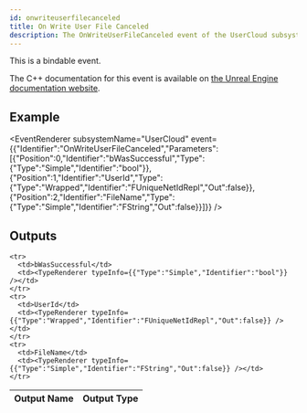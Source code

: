 ```yaml
---
id: onwriteuserfilecanceled
title: On Write User File Canceled
description: The OnWriteUserFileCanceled event of the UserCloud subsystem.
---
```



This is a bindable event.

The C++ documentation for this event is available on [the Unreal Engine documentation website](https://dev.epicgames.com/documentation/en-us/unreal-engine/API/Plugins/OnlineSubsystem/Interfaces/IOnlineUserCloud/).

## Example

<EventRenderer subsystemName="UserCloud" event={{"Identifier":"OnWriteUserFileCanceled","Parameters":[{"Position":0,"Identifier":"bWasSuccessful","Type":{"Type":"Simple","Identifier":"bool"}},{"Position":1,"Identifier":"UserId","Type":{"Type":"Wrapped","Identifier":"FUniqueNetIdRepl","Out":false}},{"Position":2,"Identifier":"FileName","Type":{"Type":"Simple","Identifier":"FString","Out":false}}]}} />

## Outputs


<table>
  <thead>
    <tr>
      <th>Output Name</th>
      <th>Output Type</th>
    </tr>
  </thead>
  <tbody>
    
    <tr>
      <td>bWasSuccessful</td>
      <td><TypeRenderer typeInfo={{"Type":"Simple","Identifier":"bool"}} /></td>
    </tr>
    <tr>
      <td>UserId</td>
      <td><TypeRenderer typeInfo={{"Type":"Wrapped","Identifier":"FUniqueNetIdRepl","Out":false}} /></td>
    </tr>
    <tr>
      <td>FileName</td>
      <td><TypeRenderer typeInfo={{"Type":"Simple","Identifier":"FString","Out":false}} /></td>
    </tr>
  </tbody>
</table>


